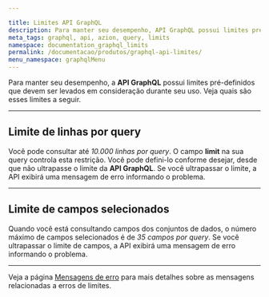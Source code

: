 ```yaml
---

title: Limites API GraphQL
description: Para manter seu desempenho, API GraphQL possui limites pré-definidos que devem ser levados em consideração durante seu uso.
meta_tags: graphql, api, azion, query, limits
namespace: documentation_graphql_limits
permalink: /documentacao/produtos/graphql-api-limites/
menu_namespace: graphqlMenu
---
```


Para manter seu desempenho, a **API GraphQL** possui limites pré-definidos que devem ser levados em consideração durante seu uso. Veja quais são esses limites a seguir.

---

## Limite de linhas por query

Você pode consultar até *10.000 linhas por query*. O campo **limit** na sua query controla esta restrição. Você pode defini-lo conforme desejar, desde que não ultrapasse o limite da **API GraphQL**. Se você ultrapassar o limite, a API exibirá uma mensagem de erro informando o problema.

---

## Limite de campos selecionados

Quando você está consultando campos dos conjuntos de dados, o número máximo de campos selecionados é de *35 campos por query*. Se você ultrapassar o limite de campos, a API exibirá uma mensagem de erro informando o problema.

---

Veja a página [Mensagens de erro](/pt-br/documentacao/produtos/graphql-api-mensagens-erro/) para mais detalhes sobre as mensagens relacionadas a erros de limites.


